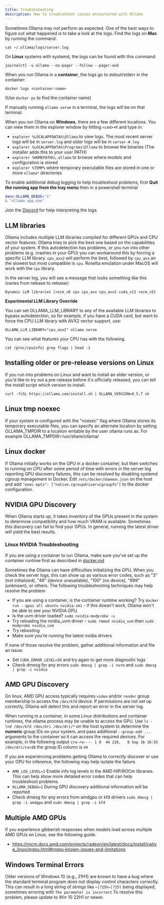 ```yaml
---
title: Troubleshooting
description: How to troubleshoot issues encountered with Ollama
---
```


Sometimes Ollama may not perform as expected. One of the best ways to figure out what happened is to take a look at the logs. Find the logs on **Mac** by running the command:

```shell
cat ~/.ollama/logs/server.log
```

On **Linux** systems with systemd, the logs can be found with this command:

```shell
journalctl -u ollama --no-pager --follow --pager-end
```

When you run Ollama in a **container**, the logs go to stdout/stderr in the container:

```shell
docker logs <container-name>
```

(Use `docker ps` to find the container name)

If manually running `ollama serve` in a terminal, the logs will be on that terminal.

When you run Ollama on **Windows**, there are a few different locations. You can view them in the explorer window by hitting `<cmd>+R` and type in:

- `explorer %LOCALAPPDATA%\Ollama` to view logs. The most recent server logs will be in `server.log` and older logs will be in `server-#.log`
- `explorer %LOCALAPPDATA%\Programs\Ollama` to browse the binaries (The installer adds this to your user PATH)
- `explorer %HOMEPATH%\.ollama` to browse where models and configuration is stored
- `explorer %TEMP%` where temporary executable files are stored in one or more `ollama*` directories

To enable additional debug logging to help troubleshoot problems, first **Quit the running app from the tray menu** then in a powershell terminal

```powershell
$env:OLLAMA_DEBUG="1"
& "ollama app.exe"
```

Join the [Discord](https://discord.gg/ollama) for help interpreting the logs.

## LLM libraries

Ollama includes multiple LLM libraries compiled for different GPUs and CPU vector features. Ollama tries to pick the best one based on the capabilities of your system. If this autodetection has problems, or you run into other problems (e.g. crashes in your GPU) you can workaround this by forcing a specific LLM library. `cpu_avx2` will perform the best, followed by `cpu_avx` an the slowest but most compatible is `cpu`. Rosetta emulation under MacOS will work with the `cpu` library.

In the server log, you will see a message that looks something like this (varies from release to release):

```
Dynamic LLM libraries [rocm_v6 cpu cpu_avx cpu_avx2 cuda_v11 rocm_v5]
```

**Experimental LLM Library Override**

You can set OLLAMA_LLM_LIBRARY to any of the available LLM libraries to bypass autodetection, so for example, if you have a CUDA card, but want to force the CPU LLM library with AVX2 vector support, use:

```shell
OLLAMA_LLM_LIBRARY="cpu_avx2" ollama serve
```

You can see what features your CPU has with the following.

```shell
cat /proc/cpuinfo| grep flags | head -1
```

## Installing older or pre-release versions on Linux

If you run into problems on Linux and want to install an older version, or you'd like to try out a pre-release before it's officially released, you can tell the install script which version to install.

```shell
curl -fsSL https://ollama.com/install.sh | OLLAMA_VERSION=0.5.7 sh
```

## Linux tmp noexec

If your system is configured with the "noexec" flag where Ollama stores its temporary executable files, you can specify an alternate location by setting OLLAMA_TMPDIR to a location writable by the user ollama runs as. For example OLLAMA_TMPDIR=/usr/share/ollama/

## Linux docker

If Ollama initially works on the GPU in a docker container, but then switches to running on CPU after some period of time with errors in the server log reporting GPU discovery failures, this can be resolved by disabling systemd cgroup management in Docker. Edit `/etc/docker/daemon.json` on the host and add `"exec-opts": ["native.cgroupdriver=cgroupfs"]` to the docker configuration.

## NVIDIA GPU Discovery

When Ollama starts up, it takes inventory of the GPUs present in the system to determine compatibility and how much VRAM is available. Sometimes this discovery can fail to find your GPUs. In general, running the latest driver will yield the best results.

### Linux NVIDIA Troubleshooting

If you are using a container to run Ollama, make sure you've set up the container runtime first as described in [docker.md](./docker.md)

Sometimes the Ollama can have difficulties initializing the GPU. When you check the server logs, this can show up as various error codes, such as "3" (not initialized), "46" (device unavailable), "100" (no device), "999" (unknown), or others. The following troubleshooting techniques may help resolve the problem

- If you are using a container, is the container runtime working? Try `docker run --gpus all ubuntu nvidia-smi` - if this doesn't work, Ollama won't be able to see your NVIDIA GPU.
- Is the uvm driver loaded? `sudo nvidia-modprobe -u`
- Try reloading the nvidia_uvm driver - `sudo rmmod nvidia_uvm` then `sudo modprobe nvidia_uvm`
- Try rebooting
- Make sure you're running the latest nvidia drivers

If none of those resolve the problem, gather additional information and file an issue:

- Set `CUDA_ERROR_LEVEL=50` and try again to get more diagnostic logs
- Check dmesg for any errors `sudo dmesg | grep -i nvrm` and `sudo dmesg | grep -i nvidia`

## AMD GPU Discovery

On linux, AMD GPU access typically requires `video` and/or `render` group membership to access the `/dev/kfd` device. If permissions are not set up correctly, Ollama will detect this and report an error in the server log.

When running in a container, in some Linux distributions and container runtimes, the ollama process may be unable to access the GPU. Use `ls -lnd /dev/kfd /dev/dri /dev/dri/*` on the host system to determine the **numeric** group IDs on your system, and pass additional `--group-add ...` arguments to the container so it can access the required devices. For example, in the following output `crw-rw---- 1 0  44 226,   0 Sep 16 16:55 /dev/dri/card0` the group ID column is `44`

If you are experiencing problems getting Ollama to correctly discover or use your GPU for inference, the following may help isolate the failure.

- `AMD_LOG_LEVEL=3` Enable info log levels in the AMD HIP/ROCm libraries. This can help show more detailed error codes that can help troubleshoot problems
- `OLLAMA_DEBUG=1` During GPU discovery additional information will be reported
- Check dmesg for any errors from amdgpu or kfd drivers `sudo dmesg | grep -i amdgpu` and `sudo dmesg | grep -i kfd`

## Multiple AMD GPUs

If you experience gibberish responses when models load across multiple AMD GPUs on Linux, see the following guide.

- https://rocm.docs.amd.com/projects/radeon/en/latest/docs/install/native_linux/mgpu.html#mgpu-known-issues-and-limitations

## Windows Terminal Errors

Older versions of Windows 10 (e.g., 21H1) are known to have a bug where the standard terminal program does not display control characters correctly. This can result in a long string of strings like `←[?25h←[?25l` being displayed, sometimes erroring with `The parameter is incorrect` To resolve this problem, please update to Win 10 22H1 or newer.

